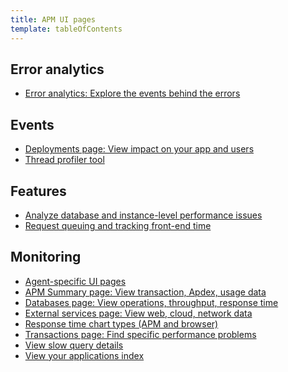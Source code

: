 ```yaml
---
title: APM UI pages
template: tableOfContents
---
```


## Error analytics

* [Error analytics: Explore the events behind the errors](/docs/apm/apm-ui-pages/error-analytics/error-analytics-explore-events-behind-errors)

## Events

* [Deployments page: View impact on your app and users](/docs/apm/apm-ui-pages/events/deployments-page-view-impact-your-app-users)
* [Thread profiler tool](/docs/apm/apm-ui-pages/events/thread-profiler-tool)

## Features

* [Analyze database and instance-level performance issues](/docs/apm/apm-ui-pages/features/analyze-database-instance-level-performance-issues)
* [Request queuing and tracking front-end time](/docs/apm/apm-ui-pages/features/request-queuing-tracking-front-end-time)

## Monitoring

* [Agent-specific UI pages](/docs/apm/apm-ui-pages/monitoring/agent-specific-ui-pages)
* [APM Summary page: View transaction, Apdex, usage data](/docs/apm/apm-ui-pages/monitoring/apm-summary-page-view-transaction-apdex-usage-data)
* [Databases page: View operations, throughput, response time](/docs/apm/apm-ui-pages/monitoring/databases-page-view-operations-throughput-response-time)
* [External services page: View web, cloud, network data](/docs/apm/apm-ui-pages/monitoring/external-services-page-view-web-cloud-network-data)
* [Response time chart types (APM and browser)](/docs/apm/apm-ui-pages/monitoring/response-time-chart-types-apm-browser)
* [Transactions page: Find specific performance problems](/docs/apm/apm-ui-pages/monitoring/transactions-page-find-specific-performance-problems)
* [View slow query details](/docs/apm/apm-ui-pages/monitoring/view-slow-query-details)
* [View your applications index](/docs/apm/apm-ui-pages/monitoring/view-your-applications-index)
